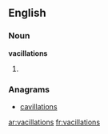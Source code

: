 ==English==

===Noun===
'''vacillations'''

# {{plural of|[[vacillation]]}}

===Anagrams===
* [[cavillations#English|cavillations]]

[[ar:vacillations]]
[[fr:vacillations]]